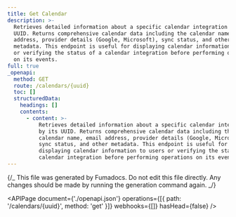 ```yaml
---
title: Get Calendar
description: >-
  Retrieves detailed information about a specific calendar integration by its
  UUID. Returns comprehensive calendar data including the calendar name, email
  address, provider details (Google, Microsoft), sync status, and other
  metadata. This endpoint is useful for displaying calendar information to users
  or verifying the status of a calendar integration before performing operations
  on its events.
full: true
_openapi:
  method: GET
  route: /calendars/{uuid}
  toc: []
  structuredData:
    headings: []
    contents:
      - content: >-
          Retrieves detailed information about a specific calendar integration
          by its UUID. Returns comprehensive calendar data including the
          calendar name, email address, provider details (Google, Microsoft),
          sync status, and other metadata. This endpoint is useful for
          displaying calendar information to users or verifying the status of a
          calendar integration before performing operations on its events.
---
```


{/_ This file was generated by Fumadocs.
Do not edit this file directly. Any changes should be made by running the generation command again. _/}

<APIPage
  document={'./openapi.json'}
  operations={[{ path: '/calendars/{uuid}', method: 'get' }]}
  webhooks={[]}
  hasHead={false}
/>
